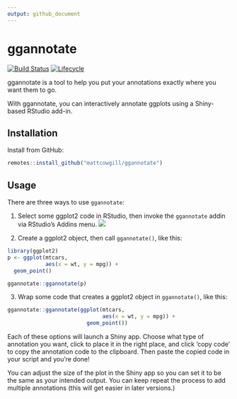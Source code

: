 ```yaml
---
output: github_document
---
```


<!-- README.md is generated from README.Rmd. Please edit that file -->

  
# ggannotate
  <!-- badges: start -->
  
[![Build Status](https://travis-ci.org/MattCowgill/ggannotate.svg?branch=master)](https://travis-ci.org/MattCowgill/ggannotate)
[![Lifecycle](https://img.shields.io/badge/lifecycle-experimental-orange.svg)](https://www.tidyverse.org/lifecycle/#experimental)

  <!-- badges: end -->
  
ggannotate is a tool to help you put your annotations exactly where you want them to go. 

With ggannotate, you can interactively annotate ggplots using a Shiny-based RStudio add-in.

## Installation

Install from GitHub:

```r
remotes::install_github("mattcowgill/ggannotate")
```

## Usage

There are three ways to use `ggannotate`: 

1. Select some ggplot2 code in RStudio, then invoke the `ggannotate` addin via RStudio's Addins menu.
![](https://github.com/MattCowgill/ggannotate/blob/dev/man/figures/ggannotate_example.gif?raw=true)

2. Create a ggplot2 object, then call `ggannotate()`, like this:
```r
library(ggplot2)
p <- ggplot(mtcars, 
            aes(x = wt, y = mpg)) + 
  geom_point() 

ggannotate::ggannotate(p)
```

3. Wrap some code that creates a ggplot2 object in `ggannotate()`, like this:

```r
ggannotate::ggannotate(ggplot(mtcars, 
                              aes(x = wt, y = mpg)) + 
                         geom_point())
```

Each of these options will launch a Shiny app. Choose what type of annotation you want, click to place it in the right place, and click 'copy code' to copy the annotation code to the clipboard. Then paste the copied code in your script and you're done!

You can adjust the size of the plot in the Shiny app so you can set it to be the same as your intended output. You can keep repeat the process to add multiple annotations (this will get easier in later versions.)
